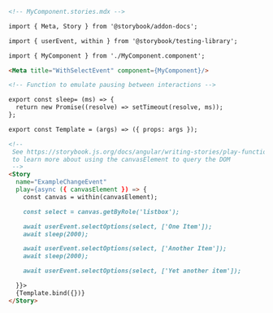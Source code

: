 ```md
<!-- MyComponent.stories.mdx -->

import { Meta, Story } from '@storybook/addon-docs';

import { userEvent, within } from '@storybook/testing-library';

import { MyComponent } from './MyComponent.component';

<Meta title="WithSelectEvent" component={MyComponent}/>

<!-- Function to emulate pausing between interactions -->

export const sleep= (ms) => {
  return new Promise((resolve) => setTimeout(resolve, ms));
};

export const Template = (args) => ({ props: args });

<!--  
 See https://storybook.js.org/docs/angular/writing-stories/play-function#working-with-the-canvas
 to learn more about using the canvasElement to query the DOM
 -->
<Story 
  name="ExampleChangeEvent"
  play={async ({ canvasElement }) => {
    const canvas = within(canvasElement);

    const select = canvas.getByRole('listbox');

    await userEvent.selectOptions(select, ['One Item']);
    await sleep(2000);

    await userEvent.selectOptions(select, ['Another Item']);
    await sleep(2000);

    await userEvent.selectOptions(select, ['Yet another item']);

  }}>
  {Template.bind({})}
</Story>
```